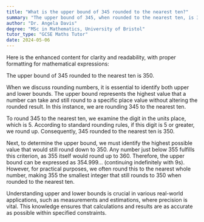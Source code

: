 ```yaml
---
title: "What is the upper bound of 345 rounded to the nearest ten?"
summary: "The upper bound of 345, when rounded to the nearest ten, is 350."
author: "Dr. Angela Davis"
degree: "MSc in Mathematics, University of Bristol"
tutor_type: "GCSE Maths Tutor"
date: 2024-05-06
---
```


Here is the enhanced content for clarity and readability, with proper formatting for mathematical expressions:

The upper bound of $345$ rounded to the nearest ten is $350$.

When we discuss rounding numbers, it is essential to identify both upper and lower bounds. The upper bound represents the highest value that a number can take and still round to a specific place value without altering the rounded result. In this instance, we are rounding $345$ to the nearest ten.

To round $345$ to the nearest ten, we examine the digit in the units place, which is $5$. According to standard rounding rules, if this digit is $5$ or greater, we round up. Consequently, $345$ rounded to the nearest ten is $350$.

Next, to determine the upper bound, we must identify the highest possible value that would still round down to $350$. Any number just below $355$ fulfills this criterion, as $355$ itself would round up to $360$. Therefore, the upper bound can be expressed as $354.999...$ (continuing indefinitely with $9$s). However, for practical purposes, we often round this to the nearest whole number, making $355$ the smallest integer that still rounds to $350$ when rounded to the nearest ten.

Understanding upper and lower bounds is crucial in various real-world applications, such as measurements and estimations, where precision is vital. This knowledge ensures that calculations and results are as accurate as possible within specified constraints.
    